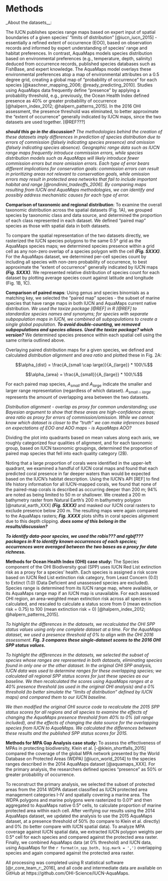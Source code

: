 
# Methods

_About the datasets__:

The IUCN publishes species range maps based on expert input of spatial boundaries of a given species' "limits of distribution" [@iucn_iucn_2015] - essentially a refined extent of occurrence (EOO), based on observation records and informed by expert understanding of species' range and habitat preferences.  In contrast, AquaMaps models species distribution based on environmental preferences (e.g., temperature, depth, salinity) deduced from occurrence records, published species databases such as FishBase, and expert knowledge.  The AquaMaps model overlays these environmental preferences atop a map of environmental attributes on a 0.5 degree grid, creating a global map of "probability of occurrence" for each species [@kaschner_mapping_2006; @ready_predicting_2010].  Studies using AquaMaps data frequently define "presence" by applying a probability threshold, e.g., previously, the Ocean Health Index defined presence as 40% or greater probability of occurrence [@halpern_index_2012; @halpern_patterns_2015].  In the 2016 OHI assessment, the presence threshold was eliminated, to better approximate the "extent of occurrence" generally indicated by IUCN maps, since the two datasets are used together. [@REF???]

___should this go in the discussion?___
_The methodologies behind the creation of these datasets imply differences in prediction of species distribution due to errors of commission (falsely indicating species presence) and omission (falsely indicating species absence).  Geographic range data such as IUCN range maps frequently introduce commission errors, while species distribution models such as AquaMaps will likely introduce fewer commission errors but more omission errors.  Each type of error bears different implications for conservation goals: commission errors can result in prioritizing areas not relevant to conservation goals, while omission errors may result in protected area networks that fail to include important habitat and range [@rondinini_tradeoffs_2006].  By comparing maps resulting from IUCN and AquaMaps methodologies, we can identify and possibly address mechanistic causes for each type of error._

__Comparison of taxonomic and regional distribution__:
To examine the overall taxonomic distribution across the spatial datasets (Fig. 1A), we grouped species by taxonomic class and data source, and determined the proportion of each class represented in each dataset.  We defined "paired map" species as those with spatial data in both datasets.

To compare the spatial representation of the two datasets directly, we rasterized the IUCN species polygons to the same 0.5° grid as the AquaMaps species maps; we determined species presence within a grid cell as any non-zero overlap of a species polygon with the cell  ___(Fig. SXXX)___.  For the AquaMaps dataset, we determined per-cell species count by including all species with non-zero probability of occurrence, to best approximate the "extent of occurrence" generally indicated by IUCN maps ___(Fig. SXXX)___.  We represented relative distribution of species count for each dataset by plotting average species count against latitude and longitude (Fig. 1B, 1C).

__Comparison of paired maps__:
Using genus and species binomials as a matching key, we selected the "paired map" species - the subset of marine species that have range maps in both IUCN and AquaMaps current native distribution.  _We used the taxize package [@REF] in R [@REF] to standardize species names and synonyms; for species with separate subpopulation maps in IUCN, we combined all subpopulations to create a single global population._  ___To avoid double-counting, we removed subpopulations and species aliases. Used the taxize package? which version?___  We determined species presence within each spatial cell using the same criteria outlined above.

Overlaying paired distribution maps for a given species, we defined and calculated _distribution alignment_ and _area ratio_ and plotted these in Fig. 2A:

$$\alpha_{dist} = \frac{A_{small \cap large}}{A_{large}} * 100\%$$

$$\alpha_{area} = \frac{A_{small}}{A_{large}} * 100\%$$

For each paired map species, $A_{small}$ and $A_{large}$ indicate the smaller and larger range representation (regardless of which dataset).  $A_{small \cap large}$ represents the amount of overlapping area between the two datasets.  

_Distribution alignment - overlap as proxy for common understanding; use Bayesian argument to show that these areas are high-confidence areas; area ratio as proxy for errors of commission/omission.  While we cannot know which dataset is closer to the "truth" we can make inferences based on expectations of EOO and AOO maps - is AquaMaps AOO?_

Dividing the plot into quadrants based on mean values along each axis, we roughly categorized four qualities of alignment, and for each taxonomic group, based on IUCN taxonomic groupings, determined the proportion of paired map species that fell into each quality category (2B).  

Noting that a large proportion of corals were identified in the upper-left quadrant, we examined a handful of IUCN coral maps and found that each predicted coral presence in far deeper waters than would be expected based on the IUCN's habitat description.  Using the IUCN's API [REF] to find life history information for all IUCN-mapped corals, we found that none of the paired-map corals is described as occurring deeper than 200 m; 94% are noted as being limited to 50 m or shallower.  We created a 200 m bathymetry raster from Natural Earth's 200 m bathymetry polygon [@natural_earth_XXX] ___(Fig. SXXX)___ and masked our IUCN coral rasters to exclude presence below 200 m.  The resulting maps were again compared to the AquaMaps rasters; ___Fig. XXXX___ plots shifts in coral species alignment due to this depth clipping. ___does some of this belong in the results/discussion?___

___To identify data-poor species, we used the robis??? and rgbif??? packages in R to identify known occurrences of each species; occurrences were averaged between the two bases as a proxy for data richness.___

**Methods for Ocean Health Index (OHI) case study:**
The Species component of the OHI Biodiversity goal (SPP) uses IUCN Red List extinction risk as a proxy for a species' health.  Each species is assigned a risk score based on IUCN Red List extinction risk category, from Least Concern (0.0) to Extinct (1.0) (Data Deficient and unassessed species are excluded).  Species range is determined from its IUCN range map, where available, or its AquaMaps range map if an IUCN map is unavailable.  For each assessed OHI region, an area-weighted mean extinction risk across all species is calculated, and rescaled to calculate a status score from 0 (mean extinction risk = 0.75) to 100 (mean extinction risk = 0) [@halpern_index_2012; @halpern_patterns_2015].  

_To highlight the differences in the datasets, we recalculated the OHI SPP status values using only one complete dataset at a time.  For the AquaMaps dataset, we used a presence threshold of 0% to align with the OHI 2016 assessment._  ___Fig. 3 compares these single-dataset scores to the 2016 OHI SPP status values.___

_To highlight the differences in the datasets, we selected the subset of species whose ranges are represented in both datasets, eliminating species found in only one or the other dataset.  In the original OHI SPP analysis, IUCN data was used to determine ranges for these overlapping species; we calculated all regional SPP status scores for just these species as our baseline.  We then recalculated the scores using AquaMaps ranges at a 40% presence threshold (as used in the original OHI analysis) and a 0% threshold (to better simulate the "limits of distribution" defined by IUCN maps) and compared them to our IUCN baseline._

_We then modified the original OHI source code to recalculate the 2015 SPP status scores for all regions and all species to examine the effects of changing the AquaMaps presence threshold from 40% to 0% (all range included), and the effects of changing the data source for the overlapping species from IUCN to AquaMaps.  We calculated the differences between these results and the published SPP status scores for 2015._

**Methods for MPA Gap Analysis case study:** 
To assess the effectiveness of MPAs in protecting biodiversity, Klein et al. [-@klein_shortfalls_2015] compared the coverage of the global MPA network presented by the World Database on Protected Areas (WDPA) [@iucn_world_2014] to the species ranges described in the 2014 AquaMaps dataset [@aquamaps_XXX].  For the primary analysis, the researchers defined species "presence" as 50% or greater probability of occurrence.  

To reconstruct the primary analysis, we selected the subset of protected areas from the 2014 WDPA dataset classified as IUCN protected area management categories I-IV and spatially covering a marine area. The WDPA polygons and marine polygons were rasterized to 0.01° and then aggregated to AquaMaps native 0.5° cells, to calculate proportion of marine protected area within each cell.  After verifying our results using the 2014 AquaMaps dataset, we updated the analysis to use the 2015 AquaMaps dataset, at a presence threshold of 50% (to compare to Klein et al. directly) and 0% (to better compare with IUCN spatial data).  To analyze MPA coverage against IUCN spatial data, we extracted IUCN polygon weights per 0.5° cell for each species and compared against the protected area raster.  Finally, we combined AquaMaps data (at 0% threshold) and IUCN data, using AquaMaps for the `r format(n_spp_both, big.mark = ',')` overlapping species and again compared against the protected area raster.

All processing was completed using R statistical software [@r_core_team_r:_2016], and all code and intermediate data are available on GitHub at https://github.com/OHI-Science/IUCN-AquaMaps.